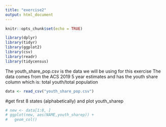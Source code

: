 ```yaml
---
title: "exercise2"
output: html_document
---
```


```r
knitr::opts_chunk$set(echo = TRUE)
```

```r
library(dplyr)
library(tidyr)
library(ggplot2)
library(csv)
library(readr)
library(tidycensus)
```


The youth_share_pop.csv is the data we will be using for this exercise
The data comes from the ACS 2019 5 year estimates and has the youth share column which is: total youth/total population

```r
data <- read_csv("youth_share_pop.csv")
```

#get first 8 states (alphabetically) and plot youth_sharep
```r
# new <- data[1:8, ]
# ggplot(new, aes(NAME,youth_sharep)) +
#   geom_col()
```